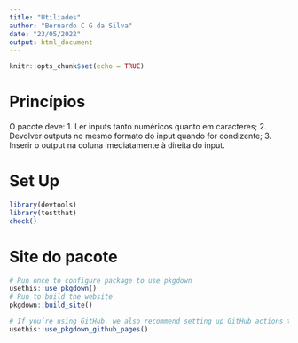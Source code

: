 ```yaml
---
title: "Utiliades"
author: "Bernardo C G da Silva"
date: "23/05/2022"
output: html_document
---
```


```r
knitr::opts_chunk$set(echo = TRUE)
```

# Princípios

O pacote deve:
1. Ler inputs tanto numéricos quanto em caracteres;
2. Devolver outputs no mesmo formato do input quando for condizente;
3. Inserir o output na coluna imediatamente à direita do input.

# Set Up

```r
library(devtools)
library(testthat)
check()
```

# Site do pacote

```r
# Run once to configure package to use pkgdown
usethis::use_pkgdown()
# Run to build the website
pkgdown::build_site()

# If you’re using GitHub, we also recommend setting up GitHub actions to automatically build and publish your site:
usethis::use_pkgdown_github_pages()
```

